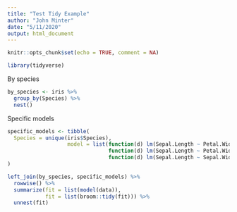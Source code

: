 ```yaml
---
title: "Test Tidy Example"
author: "John Minter"
date: "5/11/2020"
output: html_document
---
```


```r
knitr::opts_chunk$set(echo = TRUE, comment = NA)
```

```r
library(tidyverse)
```

By species

```r
by_species <- iris %>%
  group_by(Species) %>%
  nest()
```

Specific models

```r
specific_models <- tibble(
  Species = unique(iris$Species),
                   model = list(function(d) lm(Sepal.Length ~ Petal.Width + Petal.Length, d),
                                function(d) lm(Sepal.Length ~ Petal.Width, d),
                                function(d) lm(Sepal.Length ~ Sepal.Width + Petal.Length, d))
)

left_join(by_species, specific_models) %>%
  rowwise() %>%
  summarize(fit = list(model(data)),
            fit = list(broom::tidy(fit))) %>%
  unnest(fit)

```
